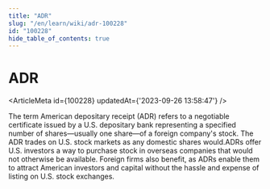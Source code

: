 ```yaml
---
title: "ADR"
slug: "/en/learn/wiki/adr-100228"
id: "100228"
hide_table_of_contents: true
---
```



# ADR

<ArticleMeta id={100228} updatedAt={'2023-09-26 13:58:47'} />
<div className='border-solid border-b border-t-0 my-4 border-[var(--ifm-color-gray-300)]' />

The term American depositary receipt (ADR) refers to a negotiable certificate issued by a U.S. depositary bank representing a specified number of shares—usually one share—of a foreign company's stock. The ADR trades on U.S. stock markets as any domestic shares would.ADRs offer U.S. investors a way to purchase stock in overseas companies that would not otherwise be available. Foreign firms also benefit, as ADRs enable them to attract American investors and capital without the hassle and expense of listing on U.S. stock exchanges.
